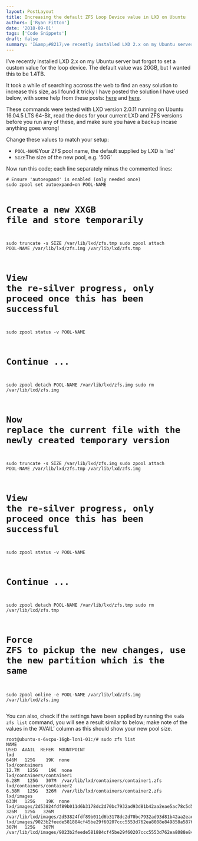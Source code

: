 ```yaml
---
layout: PostLayout
title: Increasing the default ZFS Loop Device value in LXD on Ubuntu
authors: ['Ryan Fitton']
date: '2018-09-01'
tags: ['Code Snippets']
draft: false
summary: 'I&amp;#8217;ve recently installed LXD 2.x on my Ubuntu server but forgot to set a custom value for the loop device. The default value was 20GB, but I wanted this to be 1.4TB. It took a while of searching accross the web to find an easy solution to increase this size, as I found it tricky [&amp;hellip;]'
---
```


<p>I&#8217;ve recently installed LXD 2.x on my Ubuntu server but forgot to set a custom value for the loop device. The default value was 20GB, but I wanted this to be 1.4TB.</p>
<p>It took a while of searching accross the web to find an easy solution to increase this size, as I found it tricky I have posted the solution I have used below, with some help from these posts: <a href="https://github.com/lxc/lxc/issues/1412">here</a> and <a href="https://gist.github.com/pfaffman/af2cc1588b47560cac6d8973e29755f1">here</a>.</p>
<p>These commands were tested with LXD version 2.0.11 running on Ubuntu 16.04.5 LTS 64-Bit, read the docs for your current LXD and ZFS versions before you run any of these, and make sure you have a backup incase anything goes wrong!</p>
<p>Change these values to match your setup:</p>
<ul>
<li><code class="language-markup">POOL-NAME</code>Your ZFS pool name, the default supplied by LXD is &#8216;lxd&#8217;</li>
<li><code class="language-markup">SIZE</code>The size of the new pool, e.g. &#8217;50G&#8217;</li>
</ul>
<p>Now run this code; each line separately minus the commented lines:</p>
<pre class="language-markup"><code class="language-markup"># Ensure 'autoexpand' is enabled (only needed once)
sudo zpool set autoexpand=on POOL-NAME

# Create a new XXGB file and store temporarily
sudo truncate -s SIZE /var/lib/lxd/zfs.tmp
sudo zpool attach POOL-NAME /var/lib/lxd/zfs.img /var/lib/lxd/zfs.tmp

# View the re-silver progress, only proceed once this has been successful
sudo zpool status -v POOL-NAME

# Continue ...
sudo zpool detach POOL-NAME /var/lib/lxd/zfs.img
sudo rm /var/lib/lxd/zfs.img

# Now replace the current file with the newly created temporary version
sudo truncate -s SIZE /var/lib/lxd/zfs.img
sudo zpool attach POOL-NAME /var/lib/lxd/zfs.tmp /var/lib/lxd/zfs.img

# View the re-silver progress, only proceed once this has been successful
sudo zpool status -v POOL-NAME

# Continue ...
sudo zpool detach POOL-NAME /var/lib/lxd/zfs.tmp
sudo rm /var/lib/lxd/zfs.tmp

# Force ZFS to pickup the new changes, use the new partition which is the same
sudo zpool online -e POOL-NAME /var/lib/lxd/zfs.img /var/lib/lxd/zfs.img</code></pre>
<p>You can also, check if the settings have been applied by running the <code class="language-markup">sudo zfs list</code> command, you will see a result similar to below; make note of the values in the &#8216;AVAIL&#8217; column as this should show your new pool size.</p>
<pre class="language-markup"><code class="language-markup">root@ubuntu-s-6vcpu-16gb-lon1-01:/# sudo zfs list
NAME                                                                          USED  AVAIL  REFER  MOUNTPOINT
lxd                                                                           646M   125G    19K  none
lxd/containers                                                               12.7M   125G    19K  none
lxd/containers/container1                                                    6.28M   125G   307M  /var/lib/lxd/containers/container1.zfs
lxd/containers/container2                                                    6.38M   125G   326M  /var/lib/lxd/containers/container2.zfs
lxd/images                                                                    633M   125G    19K  none
lxd/images/2d53824fdf89b011d6b3178dc2d70bc7932ad93d81b42aa2eae5ac78c5d59e3a   326M   125G   326M  /var/lib/lxd/images/2d53824fdf89b011d6b3178dc2d70bc7932ad93d81b42aa2eae5ac78c5d59e3a.zfs
lxd/images/9023b2feede581884cf45be29f60207ccc5553d762ea8088e849858a58762f6b   307M   125G   307M  /var/lib/lxd/images/9023b2feede581884cf45be29f60207ccc5553d762ea8088e849858a58762f6b.zfs</code></pre>
